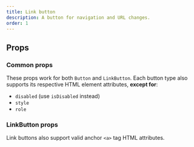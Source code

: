 ```yaml
---
title: Link button
description: A button for navigation and URL changes.
order: 1
---
```



## Props

### Common props

These props work for both `Button` and `LinkButton`. Each button type also supports its respective HTML element attributes, **except for**:

- `disabled` (use `isDisabled` instead)
- `style`
- `role`

<PropsTable heading="" props={CommonProps} />

### LinkButton props

Link buttons also support valid anchor `<a>` tag HTML attributes.

<PropsTable heading="" props={LinkButtonProps} />
